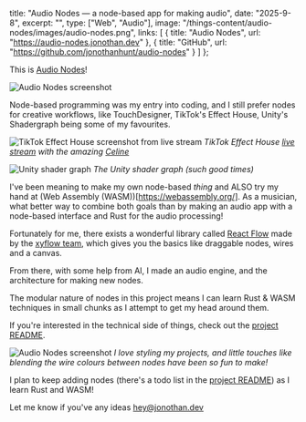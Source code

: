 title: "Audio Nodes — a node-based app for making audio",
date: "2025-9-8",
excerpt: "",
type: ["Web", "Audio"],
image: "/things-content/audio-nodes/images/audio-nodes.png",
links: [
    { title: "Audio Nodes", url: "https://audio-nodes.jonothan.dev" },
    { title: "GitHub", url: "https://github.com/jonothanhunt/audio-nodes" }
  ]
};

This is [Audio Nodes](https://audio-nodes.jonothan.dev)!

![Audio Nodes screenshot](/things-content/audio-nodes/images/audio-nodes.png)

Node-based programming was my entry into coding, and I still prefer nodes for creative workflows, like TouchDesigner, TikTok's Effect House, Unity's Shadergraph being some of my favourites.

![TikTok Effect House screenshot from live stream](/things-content/audio-nodes/images/effect-house-tutorial.png)
*TikTok Effect House [live stream](https://www.youtube.com/live/6vYkZmNvDEg?si=Rhs3WhrbnmWwjJWi) with the amazing [Celine](https://www.instagram.com/magicalcelery)*

![Unity shader graph](/things-content/audio-nodes/images/unity-shader-graph.jpg)
*The Unity shader graph (such good times)*

I've been meaning to make my own node-based *thing* and ALSO try my hand at (Web Assembly (WASM))[https://webassembly.org/]. As a musician, what better way to combine both goals than by making an audio app with a node-based interface and Rust for the audio processing!

Fortunately for me, there exists a wonderful library called [React Flow](https://reactflow.dev/) made by the [xyflow team](https://xyflow.com/about), which gives you the basics like draggable nodes, wires and a canvas.

From there, with some help from AI, I made an audio engine, and the architecture for making new nodes.

The modular nature of nodes in this project means I can learn Rust & WASM techniques in small chunks as I attempt to get my head around them.

If you're interested in the technical side of things, check out the [project README](https://github.com/jonothanhunt/audio-nodes#readme).

![Audio Nodes screenshot](/things-content/audio-nodes/images/audio-nodes-blended-wires.png)
*I love styling my projects, and little touches like blending the wire colours between nodes have been so fun to make!*

I plan to keep adding nodes (there's a todo list in the [project README](https://github.com/jonothanhunt/audio-nodes#readme)) as I learn Rust and WASM! 

Let me know if you've any ideas [hey@jonothan.dev](mailto:hey@jonothan.dev)